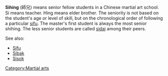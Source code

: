 '''Sihing''' (&#24107;&#20804;) means senior fellow students in a Chinese martial art school.
Si means teacher.
Hing means elder brother.
The seniority is not based on the student's age or level of skill, but on the chronological order of following a particular [[sifu]].
The master's first student is always the most senior shihing.
The less senior students are called [[sidai]] among their peers.

See also:
*[[Sifu]]
*[[Sibak]]
*[[Sisok]]

{{stub}}

[[Category:Martial arts]]
